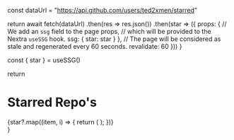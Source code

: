 
const dataUrl = "https://api.github.com/users/ted2xmen/starred"
 
  return await fetch(dataUrl)
    .then(res => res.json())
    .then(star => ({
      props: {
        // We add an `ssg` field to the page props,
        // which will be provided to the Nextra `useSSG` hook.
        ssg: {
          star: star
        }
      },
      // The page will be considered as stale and regenerated every 60 seconds.
      revalidate: 60
    }))
}
 
  const { star } = useSSG()

  return <div>
  <h1>Starred Repo's </h1>
        {star?.map((item, i) => {
            return (
           <BookmarkCard data={null} repo={item} />
            );
          })}
  </div>
}


